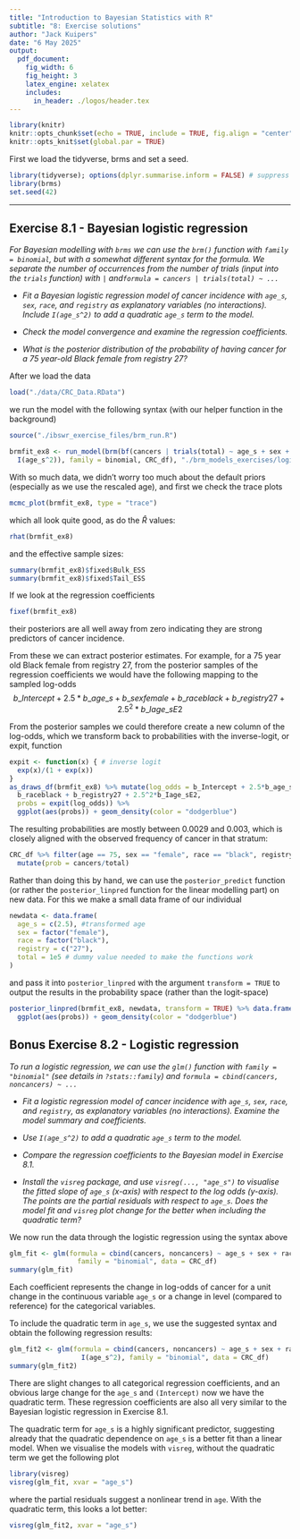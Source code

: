```yaml
---
title: "Introduction to Bayesian Statistics with R"
subtitle: "8: Exercise solutions"
author: "Jack Kuipers"
date: "6 May 2025"
output:
  pdf_document:
    fig_width: 6
    fig_height: 3
    latex_engine: xelatex
    includes:
      in_header: ./logos/header.tex
---
```


```r
library(knitr)
knitr::opts_chunk$set(echo = TRUE, include = TRUE, fig.align = "center")
knitr::opts_knit$set(global.par = TRUE)
```

First we load the tidyverse, brms and set a seed.

```r
library(tidyverse); options(dplyr.summarise.inform = FALSE) # suppress summarise warnings
library(brms)
set.seed(42)
```


---

## Exercise 8.1 - Bayesian logistic regression

*For Bayesian modelling with `brms` we can use the `brm()` function with `family = binomial`, but with a somewhat different syntax for the formula. We separate the number of occurrences from the number of trials (input into the `trials` function) with `|` and\newline`formula = cancers | trials(total) ~ ...`*

* *Fit a Bayesian logistic regression model of cancer incidence with `age_s`, `sex`, `race`, and `registry` as explanatory variables (no interactions). Include `I(age_s^2)` to add a quadratic `age_s` term to the model.*

* *Check the model convergence and examine the regression coefficients.*

* *What is the posterior distribution of the probability of having cancer for a 75 year-old Black female from registry 27?*

After we load the data

```r
load("./data/CRC_Data.RData")
```

we run the model with the following syntax (with our helper function in the background)

```r
source("./ibswr_exercise_files/brm_run.R")
```

```r
brmfit_ex8 <- run_model(brm(bf(cancers | trials(total) ~ age_s + sex + race + registry + 
  I(age_s^2)), family = binomial, CRC_df), "./brm_models_exercises/logistic_ex8")
```

With so much data, we didn't worry too much about the default priors (especially as we use the rescaled age), and first we check the trace plots

```r
mcmc_plot(brmfit_ex8, type = "trace")
```

which all look quite good, as do the $\hat{R}$ values:

```r
rhat(brmfit_ex8)
```

and the effective sample sizes:

```r
summary(brmfit_ex8)$fixed$Bulk_ESS
summary(brmfit_ex8)$fixed$Tail_ESS
```

If we look at the regression coefficients

```r
fixef(brmfit_ex8)
```

their posteriors are all well away from zero indicating they are strong predictors of cancer incidence.

From these we can extract posterior estimates. For example, for a 75 year old Black female from registry 27, from the posterior samples of the regression coefficients we would have the following mapping to the sampled log-odds
$$ b\_Intercept + 2.5*b\_age\_s + b\_sexfemale + b\_raceblack + b\_registry27 + 2.5^2*b\_Iage\_sE2 $$

From the posterior samples we could therefore create a new column of the log-odds, which we transform back to probabilities with the inverse-logit, or expit, function

```r
expit <- function(x) { # inverse logit
  exp(x)/(1 + exp(x))
}
as_draws_df(brmfit_ex8) %>% mutate(log_odds = b_Intercept + 2.5*b_age_s + b_sexfemale + 
  b_raceblack + b_registry27 + 2.5^2*b_Iage_sE2,
  probs = expit(log_odds)) %>%
  ggplot(aes(probs)) + geom_density(color = "dodgerblue")
```

The resulting probabilities are mostly between 0.0029 and 0.003, which is closely aligned with the observed frequency of cancer in that stratum:

```r
CRC_df %>% filter(age == 75, sex == "female", race == "black", registry == 27) %>%
  mutate(prob = cancers/total)
```

Rather than doing this by hand, we can use the `posterior_predict` function (or rather the `posterior_linpred` function for the linear modelling part) on new data. For this we make a small data frame of our individual 

```r
newdata <- data.frame(
  age_s = c(2.5), #transformed age
  sex = factor("female"),
  race = factor("black"),
  registry = c("27"),
  total = 1e5 # dummy value needed to make the functions work
)
```

and pass it into `posterior_linpred` with the argument `transform = TRUE` to output the results in the probability space (rather than the logit-space)

```r
posterior_linpred(brmfit_ex8, newdata, transform = TRUE) %>% data.frame(probs = .) %>% 
  ggplot(aes(probs)) + geom_density(color = "dodgerblue")
```

## Bonus Exercise 8.2 - Logistic regression

*To run a logistic regression, we can use the `glm()` function with `family = "binomial"` (see details in `?stats::family`) and `formula = cbind(cancers, noncancers) ~ ...`*

* *Fit a logistic regression model of cancer incidence with `age_s`, `sex`, `race`, and `registry`, as explanatory variables (no interactions). Examine the model summary and coefficients.*

* *Use `I(age_s^2)` to add a quadratic `age_s` term to the model.*

* *Compare the regression coefficients to the Bayesian model in Exercise 8.1.*

* *Install the `visreg` package, and use `visreg(..., "age_s")` to visualise the fitted slope of `age_s` ($x$-axis) with respect to the log odds ($y$-axis). The points are the partial residuals with respect to `age_s`. Does the model fit and `visreg` plot change for the better when including the quadratic term?*

We now run the data through the logistic regression using the syntax above

```r
glm_fit <- glm(formula = cbind(cancers, noncancers) ~ age_s + sex + race + registry,
                 family = "binomial", data = CRC_df)
summary(glm_fit)
```

Each coefficient represents the change in log-odds of cancer for a unit change in the continuous variable `age_s` or a change in level (compared to reference) for the categorical variables.

To include the quadratic term in `age_s`, we use the suggested syntax and obtain the following regression results:

```r
glm_fit2 <- glm(formula = cbind(cancers, noncancers) ~ age_s + sex + race + registry + 
                  I(age_s^2), family = "binomial", data = CRC_df)
summary(glm_fit2)
```

There are slight changes to all categorical regression coefficients, and an obvious large change for the `age_s` and `(Intercept)` now we have the quadratic term.  These regression coefficients are also all very similar to the Bayesian logistic regression in Exercise 8.1.

The quadratic term for `age_s` is a highly significant predictor, suggesting already that the quadratic dependence on `age_s` is a better fit than a linear model. When we visualise the models with `visreg`, without the quadratic term we get the following plot

```r
library(visreg)
visreg(glm_fit, xvar = "age_s")
```

where the partial residuals suggest a nonlinear trend in `age`. With the quadratic term, this looks a lot better:

```r
visreg(glm_fit2, xvar = "age_s")
```


